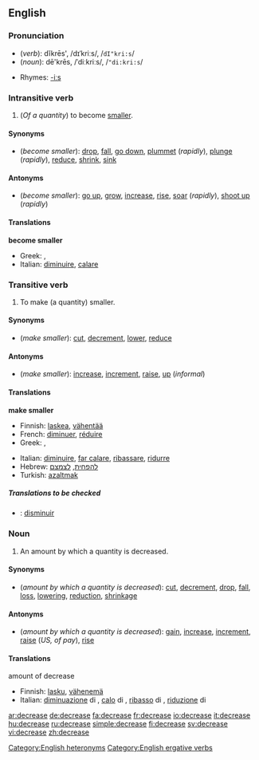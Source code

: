 ==English==
===Pronunciation===
*(''verb''): dĭkrēs', /dɪˈkriːs/, /<tt>dI"kri:s</tt>/
*(''noun''): dē'krēs, /ˈdiːkriːs/, /<tt>"di:kri:s</tt>/
[[Category:English heteronyms]]
*Rhymes: [[Rhymes:English:-iːs|-iːs]]

===Intransitive verb===
{{en-verb|decreas|ing}}

#(''Of a quantity'') to become [[smaller]].

====Synonyms====
*(''become smaller''): [[drop]], [[fall]], [[go down]], [[plummet]] (''rapidly''), [[plunge]] (''rapidly''), [[reduce]], [[shrink]], [[sink]]

====Antonyms====
*(''become smaller''): [[go up]], [[grow]], [[increase]], [[rise]], [[soar]] (''rapidly''), [[shoot up]] (''rapidly'')

====Translations====

'''become smaller'''
{{top}}
*Greek: {{t|el|μειώνομαι}}, {{t|el|λιγοστεύω}}
*Italian: [[diminuire]], [[calare]]
{{mid}}
{{bottom}}

===Transitive verb===
{{en-verb|decreas|ing}}

#To make (a quantity) smaller.

====Synonyms====
*(''make smaller''): [[cut]], [[decrement]], [[lower]], [[reduce]]

====Antonyms====
*(''make smaller''): [[increase]], [[increment]], [[raise]], [[up]] (''informal'')

====Translations====

'''make smaller'''
{{top}}
*Finnish: [[laskea]], [[vähentää]]
*French: [[diminuer]], [[réduire]]
*Greek: {{t|el|μειώνω}}, {{t|el|ελαττώνω}}
{{mid}}
*Italian: [[diminuire]], [[far calare]], [[ribassare]], [[ridurre]]
*Hebrew: [[להפחית]], [[לצמצם]]
*Turkish: [[azaltmak]]
{{bottom}}

=====Translations to be checked=====
<!--Remove this section once all of the translations below have been moved into the tables above.-->
{{checktrans}}
*{{ttbc|Spanish}}: [[disminuir]]

===Noun===
{{en-noun}}

#An amount by which a quantity is decreased.

====Synonyms====
*(''amount by which a quantity is decreased''): [[cut]], [[decrement]], [[drop]], [[fall]], [[loss]], [[lowering]], [[reduction]], [[shrinkage]]

====Antonyms====
*(''amount by which a quantity is decreased''): [[gain]], [[increase]], [[increment]], [[raise]] (''US, of pay''), [[rise]]

====Translations====
;amount of decrease
{{top}}
*Finnish: [[lasku]], [[vähenemä]]
*Italian: [[diminuazione]] di {{f}}, [[calo]] di {{m}}, [[ribasso]] di {{m}}, [[riduzione]] di {{f}}
{{mid}}
{{bottom}}

[[Category:English ergative verbs]]

[[ar:decrease]]
[[de:decrease]]
[[fa:decrease]]
[[fr:decrease]]
[[io:decrease]]
[[it:decrease]]
[[hu:decrease]]
[[ru:decrease]]
[[simple:decrease]]
[[fi:decrease]]
[[sv:decrease]]
[[vi:decrease]]
[[zh:decrease]]